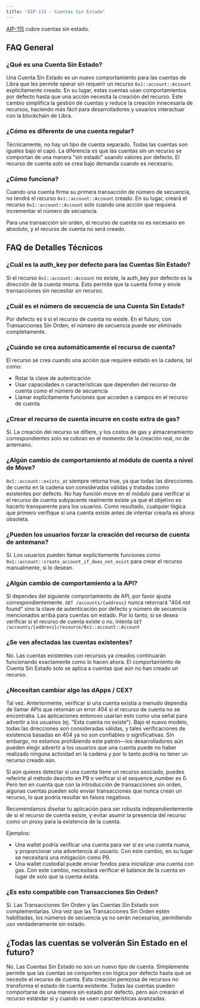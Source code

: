 ```yaml
---
title: "AIP-115 - Cuentas Sin Estado"
---
```


[AIP-115](https://github.com/aptos-foundation/AIPs/blob/main/aips/aip-115.md) cubre
cuentas sin estado.

## FAQ General

### ¿Qué es una Cuenta Sin Estado?

Una Cuenta Sin Estado es un nuevo comportamiento para las cuentas de Libra que les permite
operar sin requerir un recurso `0x1::account::Account` explícitamente creado.
En su lugar, estas cuentas usan comportamientos por defecto hasta que una acción
necesita la creación del recurso. Este cambio simplifica la gestión de cuentas y reduce
la creación innecesaria de recursos, haciendo más fácil para desarrolladores y usuarios
interactuar con la blockchain de Libra.

### ¿Cómo es diferente de una cuenta regular?

Técnicamente, no hay un tipo de cuenta separado. Todas las cuentas son iguales bajo
el capó. La diferencia es que las cuentas sin un recurso se comportan de una
manera "sin estado" usando valores por defecto. El recurso de cuenta solo se crea
bajo demanda cuando es necesario.

### ¿Cómo funciona?

Cuando una cuenta firma su primera transacción de número de secuencia, no
tendrá el recurso `0x1::account::Account` creado. En su lugar, creará el
recurso `0x1::account::Account` solo cuando una acción que requiera
incrementar el número de secuencia.

Para una transacción sin orden, el recurso de cuenta no es necesario en absoluto, y el
recurso de cuenta no será creado.

## FAQ de Detalles Técnicos

### ¿Cuál es la auth\_key por defecto para las Cuentas Sin Estado?

Si el recurso `0x1::account::Account` no existe, la auth\_key por defecto es
la dirección de la cuenta misma. Esto permite que la cuenta firme y envíe
transacciones sin necesitar un recurso.

### ¿Cuál es el número de secuencia de una Cuenta Sin Estado?

Por defecto es `0` si el recurso de cuenta no existe. En el futuro, con
Transacciones Sin Orden, el número de secuencia puede ser eliminado completamente.

### ¿Cuándo se crea automáticamente el recurso de cuenta?

El recurso se crea cuando una acción que requiere estado en la cadena, tal como:

- Rotar la clave de autenticación
- Usar capacidades o características que dependen del recurso de cuenta como el número de secuencia
- Llamar explícitamente funciones que acceden a campos en el recurso de cuenta

### ¿Crear el recurso de cuenta incurre en costo extra de gas?

Sí. La creación del recurso se difiere, y los costos de gas y almacenamiento correspondientes
solo se cobran en el momento de la creación real, no de antemano.

### ¿Algún cambio de comportamiento al módulo de cuenta a nivel de Move?

`0x1::account::exists_at` siempre retorna true, ya que todas las direcciones de cuenta en la cadena
son consideradas válidas y tratadas como existentes por defecto. No hay función move
en el módulo para verificar si el recurso de cuenta subyacente realmente
existe ya que el objetivo es hacerlo transparente para los usuarios. Como resultado, cualquier lógica
que primero verifique si una cuenta existe antes de intentar crearla es
ahora obsoleta.

### ¿Pueden los usuarios forzar la creación del recurso de cuenta de antemano?

Sí. Los usuarios pueden llamar explícitamente funciones como
`0x1::account::create_account_if_does_not_exist` para crear el recurso
manualmente, si lo desean.

### ¿Algún cambio de comportamiento a la API?

Si dependes del siguiente comportamiento de API, por favor ajusta correspondientemente.
`GET /accounts/{address}` nunca retornará "404 not found" sino la clave de autenticación
por defecto y número de secuencia mencionados arriba para cuentas sin estado.
Por lo tanto, si se desea verificar si el recurso de cuenta existe o no,
intenta `GET /accounts/{address}/resource/0x1::account::Account`

### ¿Se ven afectadas las cuentas existentes?

No. Las cuentas existentes con recursos ya creados continuarán funcionando
exactamente como lo hacen ahora. El comportamiento de Cuenta Sin Estado solo se aplica a cuentas que
aún no han creado un recurso.

### ¿Necesitan cambiar algo las dApps / CEX?

Tal vez. Anteriormente, verificar si una cuenta existía a menudo dependía de llamar
APIs que retornan un error 404 si el recurso de cuenta no se encontraba. Las aplicaciones
entonces usarían esto como una señal para advertir a los usuarios (ej. "Esta cuenta no
existe"). Bajo el nuevo modelo, todas las direcciones son consideradas válidas, y tales
verificaciones de existencia basadas en 404 ya no son confiables o significativas. Sin embargo, no estamos
prohibiendo este patrón—los desarrolladores aún pueden elegir advertir a los usuarios que una
cuenta puede no haber realizado ninguna actividad en la cadena y por lo tanto podría no tener un
recurso creado aún.

Si aún quieres detectar si una cuenta tiene un recurso asociado, puedes
referirte al método descrito en P9 o verificar si el sequence\_number es
0\. Pero ten en cuenta que con la introducción de transacciones sin orden, algunas
cuentas pueden solo enviar transacciones que nunca crean un recurso, lo que podría
resultar en falsos negativos.

Recomendamos diseñar tu aplicación para ser robusta independientemente de si el
recurso de cuenta existe, y evitar asumir la presencia del recurso como un proxy para
la existencia de la cuenta.

Ejemplos:

- Una wallet podría verificar una cuenta para ver si es una cuenta nueva, y proporcionar
  una advertencia al usuario. Con este cambio, en su lugar se necesitará una mitigación como P9.
- Una wallet custodial puede enviar fondos para inicializar una cuenta con gas. Con
  este cambio, necesitará verificar el balance de la cuenta en lugar de solo
  que la cuenta exista.

### ¿Es esto compatible con Transacciones Sin Orden?

Sí. Las Transacciones Sin Orden y las Cuentas Sin Estado son complementarias. Una vez que
las Transacciones Sin Orden estén habilitadas, los números de secuencia ya no serán necesarios,
permitiendo uso verdaderamente sin estado.

## ¿Todas las cuentas se volverán Sin Estado en el futuro?

No. Las Cuentas Sin Estado no son un nuevo tipo de cuenta. Simplemente permite que las cuentas
se comporten con lógica por defecto hasta que se necesite el recurso de cuenta. Esta creación
perezosa de recursos no transforma el estado de cuenta existente. Todas las cuentas pueden
comportarse de una manera sin estado por defecto, pero aún crearán el
recurso estándar si y cuando se usen características avanzadas.

